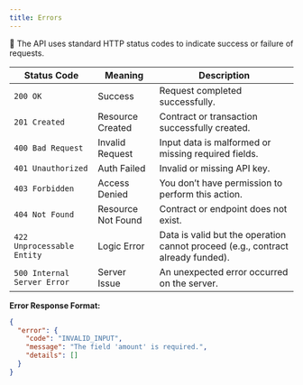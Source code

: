 ```yaml
---
title: Errors
---
```


🚨 The API uses standard HTTP status codes to indicate success or failure of requests.

| Status Code                 | Meaning            | Description                                                                     |
| --------------------------- | ------------------ | ------------------------------------------------------------------------------- |
| `200 OK`                    | Success            | Request completed successfully.                                                 |
| `201 Created`               | Resource Created   | Contract or transaction successfully created.                                   |
| `400 Bad Request`           | Invalid Request    | Input data is malformed or missing required fields.                             |
| `401 Unauthorized`          | Auth Failed        | Invalid or missing API key.                                                     |
| `403 Forbidden`             | Access Denied      | You don’t have permission to perform this action.                               |
| `404 Not Found`             | Resource Not Found | Contract or endpoint does not exist.                                            |
| `422 Unprocessable Entity`  | Logic Error        | Data is valid but the operation cannot proceed (e.g., contract already funded). |
| `500 Internal Server Error` | Server Issue       | An unexpected error occurred on the server.                                     |

**Error Response Format:**

```json
{
  "error": {
    "code": "INVALID_INPUT",
    "message": "The field 'amount' is required.",
    "details": []
  }
}
```
